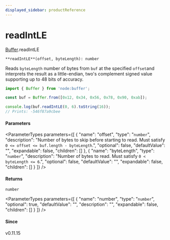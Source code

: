 ```yaml
---
displayed_sidebar: productReference
---
```



# readIntLE

[Buffer](../../interfaces/Buffer.mdx).readIntLE

`**readIntLE**(offset, byteLength): number`

Reads `byteLength` number of bytes from `buf` at the specified `offset`and interprets the result as a little-endian, two's complement signed value
supporting up to 48 bits of accuracy.

```js
import { Buffer } from 'node:buffer';

const buf = Buffer.from([0x12, 0x34, 0x56, 0x78, 0x90, 0xab]);

console.log(buf.readIntLE(0, 6).toString(16));
// Prints: -546f87a9cbee
```

#### Parameters

<ParameterTypes parameters={[
  {
    "name": "offset",
    "type": "`number`",
    "description": "Number of bytes to skip before starting to read. Must satisfy `0 <= offset <= buf.length - byteLength`.",
    "optional": false,
    "defaultValue": "",
    "expandable": false,
    "children": []
  },
  {
    "name": "byteLength",
    "type": "`number`",
    "description": "Number of bytes to read. Must satisfy `0 < byteLength <= 6`.",
    "optional": false,
    "defaultValue": "",
    "expandable": false,
    "children": []
  }
]} />

#### Returns

`number`

<ParameterTypes parameters={[
  {
    "name": "number",
    "type": "`number`",
    "optional": true,
    "defaultValue": "",
    "description": "",
    "expandable": false,
    "children": []
  }
]} />

#### Since

v0.11.15
